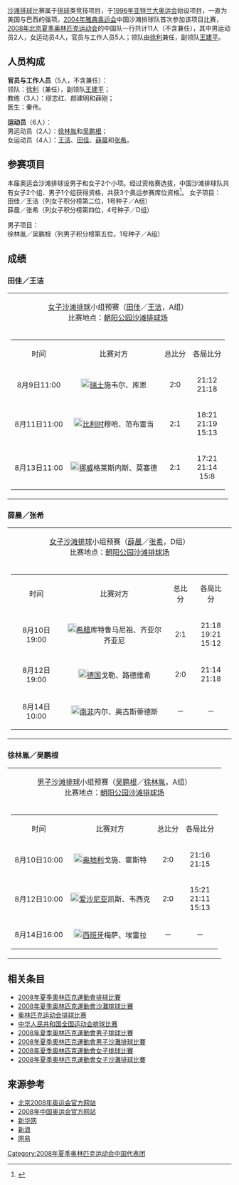 {{奥运中国代表团参赛项目表
|年份=2008年
|比赛项目=沙滩排球
|项目符号文件名称=
|金牌数=/
|银牌数=/
|铜牌数=1
|奖牌总数=1
}}

[[沙滩排球|沙滩排球]]比赛属于[[排球|排球]]类竞技项目，于[[1996年夏季奥林匹克运动会|1996年亚特兰大奥运会]]始设项目，一直为美国与巴西的强项。[[2004年夏季奥林匹克运动会|2004年雅典奥运会]]中国沙滩排球队首次参加该项目比赛，[[2008年夏季奥林匹克运动会|2008年北京夏季奥林匹克运动会]]的中国队一行共计11人（不含兼任），其中男运动员2人，女运动员4人，官员与工作人员5人；领队由[[徐利|徐利]]兼任，副领队[[王建平_(沙滩排球)|王建平]]。

== 人员构成 ==
'''官员与工作人员'''（5人，不含兼任）：<br />
领队：[[徐利|徐利]]（兼任），副领队[[王建平_(沙滩排球)|王建平]]；<br /> 
教练（3人）：缪志红、颜建明和薛刚；<br /> 
医生：秦伟。

'''运动员'''（6人）：<br /> 
男运动员（2人）：[[徐林胤|徐林胤]]和[[吴鹏根|吴鹏根]]；<br />
女运动员（4人）：[[王洁|王洁]]、[[田佳|田佳]]、[[薛晨|薛晨]]和[[张希_(排球运动员)|张希]]。

== 参赛项目 ==
本届奥运会沙滩排球设男子和女子2个小项。经过资格赛选拔，中国沙滩排球队共有女子2个组、男子1个组获得资格，共获3个奥运参赛席位资格<ref>{{Cite web |url=http://www.chinanews.com.cn/olympic/news/2008/07-23/1321921.shtml |title=[[中国新闻网|中国新闻网]]：奥运沙滩排球赛积分赛结束 中国3对选手获资格 |accessdate=2008-08-09 |archive-date=2019-08-22 |archive-url=https://web.archive.org/web/20190822001528/http://www.chinanews.com/olympic/news/2008/07-23/1321921.shtml |dead-url=no }}</ref>。
女子项目：<br />
田佳／王洁（列女子积分榜第二位，1号种子／A组）<br />
薛晨／张希（列女子积分榜第四位，4号种子／D组）

男子项目：<br />
徐林胤／吴鹏根（列男子积分榜第五位，1号种子／A组）

== 成绩 ==
=== 田佳／王洁 ===
{| class=wikitable width="500"
|<center>[[2008年夏季奧林匹克運動會女子沙灘排球比賽|女子沙滩排球]]小组预赛（[[田佳|田佳]]／[[王洁|王洁]]，A组）<br />比赛地点：[[朝阳公园_(北京)|朝阳公园沙滩排球场]]</center>
|- 
|
{| border="0" width="100%"
|-----
| align="center" bgcolor="#FFFFFF" | 时间
| align="center" bgcolor="#D7EAFF" |
比赛对方      
| align="center" bgcolor="#FFFFFF" |  总比分
| align="center" bgcolor="#D7EAFF" |  各局比分 
|-----
| align="center" bgcolor="#FFFFFF" | 8月9日11:00
| align="center" bgcolor="#D7EAFF" |
[[File:Flag_of_Switzerland.svg|20px]][[瑞士|瑞士]]施韦尔、库恩          
| align="center" bgcolor="#FFFFFF" |  2:0　
| align="center" bgcolor="#D7EAFF" |  21:12<br />21:18 
|-----
| align="center" bgcolor="#FFFFFF" | 8月11日11:00
| align="center" bgcolor="#D7EAFF" |
[[File:Flag_of_Belgium_(civil).svg|20px]][[比利时|比利时]]穆哈、范布雷当        
| align="center" bgcolor="#FFFFFF" | 2:1
| align="center" bgcolor="#D7EAFF" |  18:21<br />21:19<br />15:13
|-----
| align="center" bgcolor="#FFFFFF" | 8月13日11:00
| align="center" bgcolor="#D7EAFF" |
[[File:Flag_of_Norway.svg|20px]][[挪威|挪威]]格莱斯内斯、莫塞德        
| align="center" bgcolor="#FFFFFF" |   2:1
| align="center" bgcolor="#D7EAFF" |   17:21<br />21:14<br />15:8 
|}

|}

=== 薛晨／张希 ===
{| class=wikitable width="500"   
|<center>[[2008年夏季奧林匹克運動會女子沙灘排球比賽|女子沙滩排球]]小组预赛（[[薛晨|薛晨]]／[[张希_(排球运动员)|张希]]，D组）<br />比赛地点：[[朝阳公园_(北京)|朝阳公园沙滩排球场]]</center>             
|- 
|
{| border="0" width="100%"
|-----
| align="center" bgcolor="#FFFFFF" | 时间
| align="center" bgcolor="#D7EAFF" |
比赛对方      
| align="center" bgcolor="#FFFFFF" |  总比分
| align="center" bgcolor="#D7EAFF" |  各局比分 
|-----
| align="center" bgcolor="#FFFFFF" | 8月10日19:00
| align="center" bgcolor="#D7EAFF" |
[[File:Flag_of_Greece.svg|20px]][[希腊|希腊]]库特鲁马尼祖、齐亚尔齐亚尼            
| align="center" bgcolor="#FFFFFF" |  2:1
| align="center" bgcolor="#D7EAFF" |  21:18<br />19:21<br />15:12 
|-----
| align="center" bgcolor="#FFFFFF" | 8月12日19:00
| align="center" bgcolor="#D7EAFF" |
[[File:Flag_of_Germany.svg|20px]][[德国|德国]]戈勒、路德维希         
| align="center" bgcolor="#FFFFFF" | 2:0
| align="center" bgcolor="#D7EAFF" |  21:14<br />21:18
|-----
| align="center" bgcolor="#FFFFFF" | 8月14日10:00
| align="center" bgcolor="#D7EAFF" |
[[File:Flag_of_South_Africa.svg|20px]][[南非|南非]]内尔、奥古斯蒂德斯         
| align="center" bgcolor="#FFFFFF" |   －
| align="center" bgcolor="#D7EAFF" |   － 
|}

|}

=== 徐林胤／吴鹏根 ===
{| class=wikitable width="500"     
|<center>[[2008年夏季奧林匹克運動會男子沙灘排球比賽|男子沙滩排球]]小组预赛（[[吴鹏根|吴鹏根]]／[[徐林胤|徐林胤]]，A组）<br />比赛地点：[[朝阳公园_(北京)|朝阳公园沙滩排球场]]</center>               
|-   
|
{| border="0" width="100%"
|-----
| align="center" bgcolor="#FFFFFF" | 时间
| align="center" bgcolor="#D7EAFF" |
比赛对方      
| align="center" bgcolor="#FFFFFF" |  总比分
| align="center" bgcolor="#D7EAFF" |  各局比分 
|-----
| align="center" bgcolor="#FFFFFF" | 8月10日10:00
| align="center" bgcolor="#D7EAFF" |
[[File:Flag_of_Austria.svg|20px]][[奥地利|奥地利]]戈施、霍斯特             
| align="center" bgcolor="#FFFFFF" |  2:0
| align="center" bgcolor="#D7EAFF" |  21:16<br />21:15 
|-----
| align="center" bgcolor="#FFFFFF" | 8月12日10:00
| align="center" bgcolor="#D7EAFF" |
[[File:Flag_of_Estonia.svg|20px]][[爱沙尼亚|爱沙尼亚]]凯斯、韦西克          
| align="center" bgcolor="#FFFFFF" | 2:0
| align="center" bgcolor="#D7EAFF" |  15:21<br />21:11<br />15:13
|-----
| align="center" bgcolor="#FFFFFF" | 8月14日16:00
| align="center" bgcolor="#D7EAFF" |
[[File:Flag_of_Spain.svg|20px]][[西班牙|西班牙]]梅萨、埃雷拉          
| align="center" bgcolor="#FFFFFF" |   －
| align="center" bgcolor="#D7EAFF" |   － 
|}

|}

== 相关条目 ==
* [[2008年夏季奧林匹克運動會排球比賽|2008年夏季奧林匹克運動會排球比賽]]
* [[2008年夏季奧林匹克運動會沙灘排球比賽|2008年夏季奧林匹克運動會沙灘排球比賽]]
* [[奥林匹克运动会排球比赛|奥林匹克运动会排球比赛]]
* [[中华人民共和国全国运动会排球比赛|中华人民共和国全国运动会排球比赛]]
* [[2008年夏季奧林匹克運動會男子排球比賽|2008年夏季奧林匹克運動會男子排球比賽]]
* [[2008年夏季奧林匹克運動會男子沙灘排球比賽|2008年夏季奧林匹克運動會男子沙灘排球比賽]]
* [[2008年夏季奧林匹克運動會女子排球比賽|2008年夏季奧林匹克運動會女子排球比賽]]
* [[2008年夏季奧林匹克運動會女子沙灘排球比賽|2008年夏季奧林匹克運動會女子沙灘排球比賽]]

== 来源参考 ==
<references />
* [http://www.beijing2008.cn 北京2008年奥运会官方网站]{{Wayback|url=http://www.beijing2008.cn/ |date=20070428014805 }}
* [http://2008.olympic.cn/ 2008年中国奥运会官方网站]{{Wayback|url=http://2008.olympic.cn/ |date=20080905005640 }}
* [http://www.xinhuanet.com/olympics/ 新华网]{{Wayback|url=http://www.xinhuanet.com/olympics/ |date=20201022065957 }}
* [http://2008.sina.com.cn 新浪]{{Wayback|url=http://2008.sina.com.cn/ |date=20201022062701 }}
* [http://2008.163.com/ 网易]{{Wayback|url=http://2008.163.com/ |date=20200508051104 }}

{{2008年夏季奥林匹克运动会中国代表团参赛项目}}

[[Category:2008年夏季奥林匹克运动会中国代表团|Category:2008年夏季奥林匹克运动会中国代表团]]